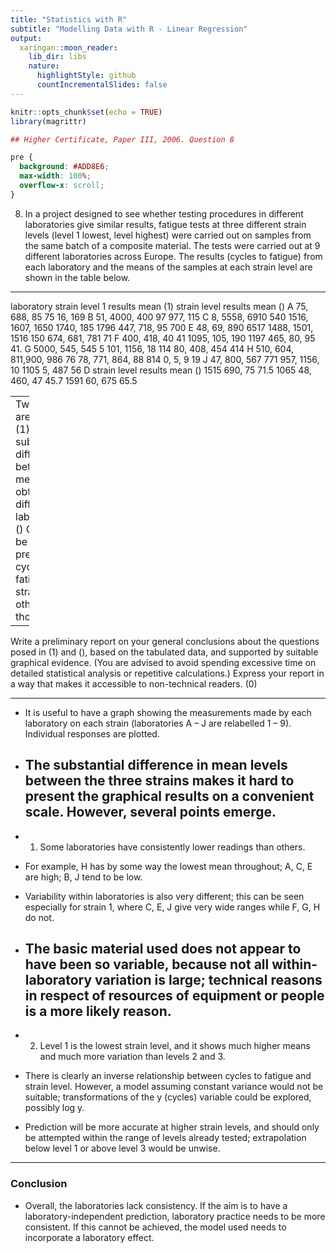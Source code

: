 ```yaml
---
title: "Statistics with R"
subtitle: "Modelling Data with R - Linear Regression"
output:
  xaringan::moon_reader:
    lib_dir: libs
    nature:
      highlightStyle: github
      countIncrementalSlides: false
---
```



```r
knitr::opts_chunk$set(echo = TRUE)
library(magrittr)

## Higher Certificate, Paper III, 2006. Question 8

```

```css
pre {
  background: #ADD8E6;
  max-width: 100%;
  overflow-x: scroll;
}
```





8.
In a project designed to see whether testing procedures in different laboratories give
similar results, fatigue tests at three different strain levels (level 1 lowest, level 
highest) were carried out on samples from the same batch of a composite material.
The tests were carried out at 9 different laboratories across Europe. The results
(cycles to fatigue) from each laboratory and the means of the samples at each strain
level are shown in the table below.

---

laboratory strain level 1
results mean
(1) strain level 
results mean
() 
A 75, 688, 85 75 16, 169 
B 51, 4000, 400 97 977, 115 
C 8, 5558, 6910 540 1516, 1607, 1650 1740, 185 1796 447, 718, 95 700
E 48, 69, 890 6517 1488, 1501, 1516 150 674, 681, 781 71
F 400, 418, 40 41 1095, 105, 190 1197 465, 80, 95 41.
G 5000, 545, 545 5 101, 1156, 18 114 80, 408, 454 414
H 510, 604, 811,900, 986 76 78, 771, 864, 88 814 0, 5, 9 19
J 47, 800, 567 771 957, 1156, 10 1105 5, 487 56
D
strain level 
results mean
()
1515 690, 75 71.5
1065 48, 460, 47 45.7
1591 60, 675 65.5

---
Two questions are of interest:
(1) Are there substantial differences between the measurements obtained at
different laboratories?
() Can a model be found to predict the cycles to fatigue at strain levels other than
those tested?

---

Write a preliminary report on your general conclusions about the questions posed in
(1) and (), based on the tabulated data, and supported by suitable graphical evidence.
(You are advised to avoid spending excessive time on detailed statistical analysis or
repetitive calculations.)
Express your report in a way that makes it accessible to non-technical readers.
(0)

---


*  It is useful to have a graph showing the measurements made by each laboratory on each strain (laboratories A – J are relabelled 1 – 9). Individual responses are plotted.
*  The substantial difference in mean levels between the three strains makes it hard to present the graphical results on a convenient scale. However, several points emerge.
---
*  (1) Some laboratories have consistently lower readings than others. 
* For example, H has by some way the lowest mean throughout; A, C, E are high; B, J tend to be low. 
*  Variability within laboratories is also very different; this can be seen especially for strain 1, where C, E, J give very wide ranges while F, G, H do not.


*  The basic material used does not appear to have been so variable, because not all within-laboratory variation is large; technical reasons in respect of resources of equipment or people is a more likely reason.
--
*  (2) Level 1 is the lowest strain level, and it shows much higher means and much more variation than levels 2 and 3. 
* There is clearly an inverse relationship between cycles to fatigue and strain level. However, a model assuming constant variance would not be suitable; transformations of the y (cycles) variable could be explored, possibly log y. 
*  Prediction will be more accurate at higher strain levels, and should only be attempted within the range of levels already tested; extrapolation below level 1 or above level 3 would be unwise.

---

### Conclusion

*  Overall, the laboratories lack consistency. If the aim is to have a laboratory-independent prediction, laboratory practice needs to be more consistent. If this cannot be achieved, the model used needs to incorporate a laboratory effect.
 
 